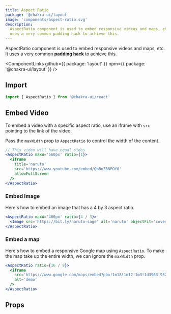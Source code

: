 ```yaml
---
title: Aspect Ratio
package: '@chakra-ui/layout'
image: 'components/aspect-ratio.svg'
description:
  AspectRatio component is used to embed responsive videos and maps, etc. It
  uses a very common padding hack to achieve this.
---
```


AspectRatio component is used to embed responsive videos and maps, etc. It uses
a very common [**padding hack**](https://css-tricks.com/aspect-ratio-boxes/) to
achieve this.

<ComponentLinks
  github={{ package: 'layout' }}
  npm={{ package: '@chakra-ui/layout' }}
/>

<carbon-ad></carbon-ad>

## Import

```js
import { AspectRatio } from '@chakra-ui/react'
```

## Embed Video

To embed a video with a specific aspect ratio, use an iframe with `src` pointing
to the link of the video.

Pass the `maxWidth` prop to `AspectRatio` to control the width of the content.

```jsx
// This video will have equal sides
<AspectRatio maxW='560px' ratio={1}>
  <iframe
    title='naruto'
    src='https://www.youtube.com/embed/QhBnZ6NPOY0'
    allowFullScreen
  />
</AspectRatio>
```

### Embed Image

Here's how to embed an image that has a 4 by 3 aspect ratio.

```jsx
<AspectRatio maxW='400px' ratio={4 / 3}>
  <Image src='https://bit.ly/naruto-sage' alt='naruto' objectFit='cover' />
</AspectRatio>
```

### Embed a map

Here's how to embed a responsive Google map using `AspectRatio`. To make the map
take up the entire width, we can ignore the `maxWidth` prop.

```jsx
<AspectRatio ratio={16 / 9}>
  <iframe
    src='https://www.google.com/maps/embed?pb=!1m18!1m12!1m3!1d3963.952912260219!2d3.375295414770757!3d6.5276316452784755!2m3!1f0!2f0!3f0!3m2!1i1024!2i768!4f13.1!3m3!1m2!1s0x103b8b2ae68280c1%3A0xdc9e87a367c3d9cb!2sLagos!5e0!3m2!1sen!2sng!4v1567723392506!5m2!1sen!2sng'
    alt='demo'
  />
</AspectRatio>
```

## Props

<PropsTable of='AspectRatio' />
